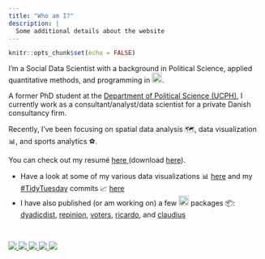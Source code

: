 ```yaml
---
title: "Who am I?"
description: |
  Some additional details about the website
---
```


```r
knitr::opts_chunk$set(echo = FALSE)
```

<!-- [text](link) -->

I'm a Social Data Scientist with a background in Political Science, applied quantitative methods, and programming in [<img src="https://www.r-project.org/logo/Rlogo.svg" alt="" width="20">](https://www.r-project.org/).

A former PhD student at the [Department of Political Science (UCPH)](https://politicalscience.ku.dk), I currently work as a consultant/analyst/data scientist for a private Danish consultancy firm.

Recently, I've been focusing on spatial data analysis 🗺️, data visualization &#128202;, and sports analytics &#9917;.


You can check out my resumé <a href="https://github.com/jvieroe/CV/blob/main/CV_JeppeVieroe.pdf" target="_blank"> here </a> (download <a href="https://github.com/jvieroe/CV/raw/main/CV_JeppeVieroe.pdf"> here</a>).

<!--<img src="https://github.com/jvieroe/dataviz/blob/main/2021/superliga/accumulated_points.png?raw=true" alt="" width="750">-->

<!--<svg>https://www.r-project.org/logo/Rlogo.svg</svg>-->

<ul>
  <li>Have a look at some of my various data visualizations &#128202; <a href="https://github.com/jvieroe/dataviz"> here</a> and my <a href="https://github.com/rfordatascience/tidytuesday"> #TidyTuesday</a> commits &#128200; <a href="https://github.com/jvieroe/TidyTuesday"> here </a> </li>
  <li>I have also published (or am working on) a few <a href="https://www.r-project.org/"> <img src="https://www.r-project.org/logo/Rlogo.svg" alt="" width="20"></a> packages &#128230;: 
      <a href="https://github.com/jvieroe/dyadicdist"> dyadicdist</a>,
      <a href="https://github.com/jvieroe/repinion"> repinion</a>, 
      <a href="https://github.com/jvieroe/voters"> voters</a>, 
      <a href="https://github.com/jvieroe/ricardo"> ricardo</a>, and 
      <a href="https://github.com/jvieroe/claudius"> claudius</a> 
  </li>
</ul>


</br>

<a href="https://twitter.com/Vieroe"> <img src="https://img.shields.io/badge/Twitter-1d9bf0?style=flat&logo=twitter&labelColor=1d9bf0&logoColor=white" /> </a> <a href="mailto:jvieroe@gmail.com"> <img src="https://img.shields.io/badge/Gmail-orange?style=flat&logo=gmail&labelColor=orange&logoColor=white" /> </a> <a href="https://www.linkedin.com/in/jeppe-vier%C3%B8-028b4320b"> <img src="https://img.shields.io/badge/LinkedIn-0a66c2?style=flat&logo=linkedin&labelColor=0a66c2" /> </a> <a href="https://github.com/jvieroe"> <img src="https://img.shields.io/badge/GitHub-black?style=flat&logo=github&labelColor=black&logoColor=white" />  </a> <a href="https://jvieroe.github.io"> <img src="https://img.shields.io/badge/jvieroe.github.io-teal?style=flat&logo=github&labelColor=teal&logoColor=white" /> </a>

<!-- <img height="140em" src="https://github-readme-stats.vercel.app/api?username=jvieroe&show_icons=true&theme=merko&hide_border=false&&count_private=true&include_all_commits=true" /> [![Top Langs](https://github-readme-stats.vercel.app/api/top-langs/?username=jvieroe&layout=compact&theme=merko&hide_border=false)](https://github.com/jvieroe/github-readme-stats) -->
